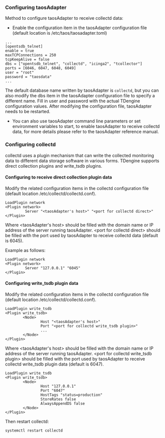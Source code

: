 ### Configuring taosAdapter

Method to configure taosAdapter to receive collectd data:

- Enable the configuration item in the taosAdapter configuration file (default location is /etc/taos/taosadapter.toml)

```
...
[opentsdb_telnet]
enable = true
maxTCPConnections = 250
tcpKeepAlive = false
dbs = ["opentsdb_telnet", "collectd", "icinga2", "tcollector"]
ports = [6046, 6047, 6048, 6049]
user = "root"
password = "taosdata"
...
```

The default database name written by taosAdapter is `collectd`, but you can also modify the dbs item in the taosAdapter configuration file to specify a different name. Fill in user and password with the actual TDengine configuration values. After modifying the configuration file, taosAdapter needs to be restarted.

- You can also use taosAdapter command line parameters or set environment variables to start, to enable taosAdapter to receive collectd data, for more details please refer to the taosAdapter reference manual.

### Configuring collectd

collectd uses a plugin mechanism that can write the collected monitoring data to different data storage software in various forms. TDengine supports direct collection plugins and write_tsdb plugins.

#### Configuring to receive direct collection plugin data

Modify the related configuration items in the collectd configuration file (default location /etc/collectd/collectd.conf).

```text
LoadPlugin network
<Plugin network>
         Server "<taosAdapter's host>" "<port for collectd direct>"
</Plugin>
```

Where \<taosAdapter's host> should be filled with the domain name or IP address of the server running taosAdapter. \<port for collectd direct> should be filled with the port used by taosAdapter to receive collectd data (default is 6045).

Example as follows:

```text
LoadPlugin network
<Plugin network>
         Server "127.0.0.1" "6045"
</Plugin>
```

#### Configuring write_tsdb plugin data

Modify the related configuration items in the collectd configuration file (default location /etc/collectd/collectd.conf).

```text
LoadPlugin write_tsdb
<Plugin write_tsdb>
        <Node>
                Host "<taosAdapter's host>"
                Port "<port for collectd write_tsdb plugin>"
                ...
        </Node>
</Plugin>
```

Where \<taosAdapter's host> should be filled with the domain name or IP address of the server running taosAdapter. \<port for collectd write_tsdb plugin> should be filled with the port used by taosAdapter to receive collectd write_tsdb plugin data (default is 6047).

```text
LoadPlugin write_tsdb
<Plugin write_tsdb>
        <Node>
                Host "127.0.0.1"
                Port "6047"
                HostTags "status=production"
                StoreRates false
                AlwaysAppendDS false
        </Node>
</Plugin>
```

Then restart collectd:

```
systemctl restart collectd
```
